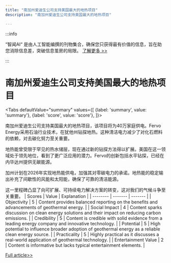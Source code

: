 ```yaml
---
title: "南加州爱迪生公司支持美国最大的地热项目"
description: "南加州爱迪生公司支持美国最大的地热项目"

---
```



:::info

“智闻AI“ 是由人工智能编撰的刊物集合，确保您只获得最有价值的信息，旨在助您消除信息差，突破信息茧房的局限。  [了解更多 >>](/)

:::

# 南加州爱迪生公司支持美国最大的地热项目


<Tabs
	defaultValue="summary"
	values={[
	{label: 'summary', value: 'summary'},
	{label: 'score', value: 'score'},
]}>
<TabItem value="summary">


南加州爱迪生公司支持美国最大的地热项目，该项目将为40万家庭供电。Fervo Energy采用石油行业技术，在犹他州钻探地热。这种清洁电力减少了对化石燃料的依赖，对去碳化努力至关重要。

地热能曾受限于罕见的热水储层，现在通过新的钻探方法得以扩展。美国在这一领域处于领先地位，看到了更广泛应用的潜力。Fervo的创新包括水平钻探，已经在内华达州提供无碳能源。

加州计划在2026年实现地热能供电，加强其对零碳电力的承诺。地热能的稳定输出补充了间歇性的风能和太阳能，确保了可靠的清洁能源。

这一里程碑凸显了向可扩展、可持续电力解决方案的转变，这对我们的气候斗争至关重要。
</TabItem>
<TabItem value="score">
	| Scores     | Value   | Explanation |
	| -------- | ------- | ------- |
	| Objectivity  | 5    | Content provides balanced reporting on the benefits and advancements of geothermal energy.    |
	| Social Impact | 4     | Content sparks discussion on clean energy solutions and their impact on reducing carbon emissions.    |
	| Credibility    | 5    | Content is credible with solid evidence from a leading energy company and innovative technology.    |
	| Potential    | 5    | High potential to influence broader adoption of geothermal energy as a reliable clean energy source.    |
	| Practicality    | 5    | Highly practical as it discusses a real-world application of geothermal technology.    |
	| Entertainment Value    | 2    | Content is informative but lacks typical entertainment elements.    |
</TabItem>
</Tabs>

[Full article>>](https://apnews.com/article/geothermal-energy-heat-renewable-power-climate-fervo-343efd2a284d975b98219e66a6043291)
